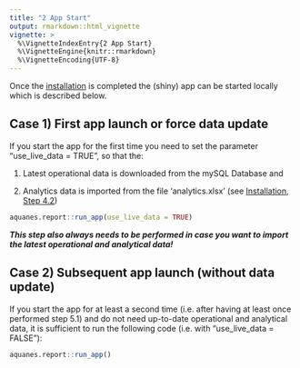 ---
title: "2 App Start"
output: rmarkdown::html_vignette
vignette: >
  %\VignetteIndexEntry{2 App Start}
  %\VignetteEngine{knitr::rmarkdown}
  %\VignetteEncoding{UTF-8}
---

Once the [installation](A1_installation.html) is completed the (shiny) app can be started locally which is described below.

## Case 1) First app launch or force data update

If you start the app for the first time you need to set the parameter "use_live_data = TRUE", so that the:


1. Latest operational data is downloaded from the mySQL Database and


2. Analytics data is imported from the file 'analytics.xlsx' (see [Installation, Step 4.2](A1_installation.html#analytics-spreadsheet-file-analytics-xlsx))


```r
aquanes.report::run_app(use_live_data = TRUE)
```


***This step also always needs to be performed in case you want to import the latest operational and analytical data!***



## Case 2) Subsequent app launch (without data update)

If you start the app for at least a second time (i.e. after having at least
once performed step 5.1) and do not need up-to-date operational and analytical
data, it is sufficient to run the following code (i.e. with "use_live_data = FALSE"):

```r
aquanes.report::run_app()
```
